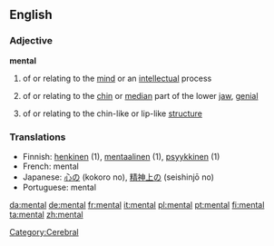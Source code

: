 ==English==

=== Adjective ===
'''mental'''

# of or relating to the [[mind]] or an [[intellect]]ual process
# {{anatomy}} of or relating to the [[chin]] or [[median]] part of the lower [[jaw]], [[genial]]
# {{biology}} of or relating to the chin-like or lip-like [[structure]]

=== Translations ===
*Finnish: [[henkinen]] (1), [[mentaalinen]] (1), [[psyykkinen]] (1)
*French: mental
*Japanese: [[心の]] (kokoro no), [[精神上の]] (seishinjō no)
*Portuguese: mental

[[Category:Cerebral]]

[[da:mental]]
[[de:mental]]
[[fr:mental]]
[[it:mental]]
[[pl:mental]]
[[pt:mental]]
[[fi:mental]]
[[ta:mental]]
[[zh:mental]]